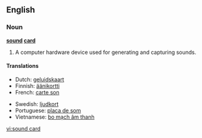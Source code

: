 ==English==

===Noun===
'''[[sound]] [[card]]'''

# A computer hardware device used for generating and capturing sounds.

====Translations====
{{top}}
*Dutch: [[geluidskaart]]
*Finnish: [[äänikortti]]
*French: [[carte son]] {{f}}
{{mid}}
*Swedish: [[ljudkort]]
*Portuguese: [[placa de som]]
*Vietnamese: [[bo mạch âm thanh]]
{{bottom}}
[[vi:sound card]]